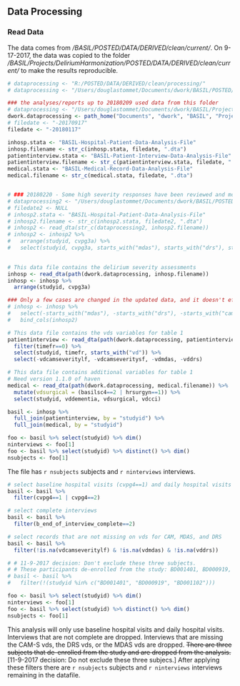
## Data Processing
### Read Data

The data comes from */BASIL/POSTED/DATA/DERIVED/clean/current/*.  On 9-17-2017, the data was copied to the folder  */BASIL/Projects/DeliriumHarmonization/POSTED/DATA/DERIVED/clean/current/* to make the results reproducible.


```r
# dataprocessing <- "R:/POSTED/DATA/DERIVED/clean/processing/"
# dataprocessing <- "/Users/douglastommet/Documents/dwork/BASIL/POSTED/DATA/DERIVED/clean/processing/"

### the analyses/reports up to 20180209 used data from this folder
# dataprocessing <- "/Users/douglastommet/Documents/dwork/BASIL/Projects/DeliriumHarmonization/POSTED/DATA/DERIVED/clean/current/"
dwork.dataprocessing <- path_home("Documents", "dwork", "BASIL", "Projects", "DeliriumHarmonization", "POSTED", "DATA", "DERIVED", "clean", "current")
# filedate <- "-20170917"
filedate <- "-20180117"

inhosp.stata <- "BASIL-Hospital-Patient-Data-Analysis-File"
inhosp.filename <- str_c(inhosp.stata, filedate, ".dta")
patientinterview.stata <- "BASIL-Patient-Interview-Data-Analysis-File"
patientinterview.filename <- str_c(patientinterview.stata, filedate, ".dta")
medical.stata <- "BASIL-Medical-Record-Data-Analysis-File"
medical.filename <- str_c(medical.stata, filedate, ".dta")


# ### 20180220 - Some high severity responses have been reviewed and modified.  The changes havent made their way to the clean data folder yet.  So going to read in the data from the processing folder and update the clean data.
# dataprocessing2 <- "/Users/douglastommet/Documents/dwork/BASIL/POSTED/DATA/DERIVED/clean/processing/"
# filedate2 <- NULL
# inhosp2.stata <- "BASIL-Hospital-Patient-Data-Analysis-File"
# inhosp2.filename <- str_c(inhosp2.stata, filedate2, ".dta")
# inhosp2 <- read_dta(str_c(dataprocessing2, inhosp2.filename))
# inhosp2 <- inhosp2 %>%
#   arrange(studyid, cvpg3a) %>%
#   select(studyid, cvpg3a, starts_with("mdas"), starts_with("drs"), starts_with("camlf"))
  

# This data file contains the delirium severity assessments
inhosp <- read_dta(path(dwork.dataprocessing, inhosp.filename))
inhosp <- inhosp %>%
  arrange(studyid, cvpg3a)

### Only a few cases are changed in the updated data, and it doesn't effect results
# inhosp <- inhosp %>%
#   select(-starts_with("mdas"), -starts_with("drs"), -starts_with("camlf")) %>%
#   bind_cols(inhosp2) 

# This data file contains the vds variables for table 1
patientinterview <- read_dta(path(dwork.dataprocessing, patientinterview.filename)) %>%
  filter(timefr==0) %>%
  select(studyid, timefr, starts_with("vd")) %>%
  select(-vdcamseveritylf, -vdcamseveritysf, -vdmdas, -vddrs)

# This data file contains additional variables for table 1
# Need version 1.1.0 of haven
medical <- read_dta(path(dwork.dataprocessing, medical.filename)) %>%
  mutate(vdsurgical = (basilsc4==2 | hrsurgyn==1)) %>%
  select(studyid, vddementia, vdsurgical, vdcci)

basil <- inhosp %>%
  full_join(patientinterview, by = "studyid") %>%
  full_join(medical, by = "studyid")

foo <- basil %>% select(studyid) %>% dim()
ninterviews <- foo[1]
foo <- basil %>% select(studyid) %>% distinct() %>% dim()
nsubjects <- foo[1]
```

The file has `r nsubjects` subjects and `r ninterviews` interviews.

```r

# select baseline hospital visits (cvpg4==1) and daily hospital visits (cvpg4==2)
basil <- basil %>%
  filter(cvpg4==1 | cvpg4==2)

# select complete interviews
basil <- basil %>%
  filter(b_end_of_interview_complete==2)

# select records that are not missing on vds for CAM, MDAS, and DRS
basil <- basil %>%
  filter(!is.na(vdcamseveritylf) & !is.na(vdmdas) & !is.na(vddrs))

# # 11-9-2017 decision: Don't exclude these three subjects.
# # These participants de-enrolled from the study: BD001401, BD000919, BD001102
# basil <- basil %>%
#   filter(!(studyid %in% c("BD001401", "BD000919", "BD001102")))

foo <- basil %>% select(studyid) %>% dim()
ninterviews <- foo[1]
foo <- basil %>% select(studyid) %>% distinct() %>% dim()
nsubjects <- foo[1]
```

This analysis will only use baseline hospital visits and daily hospital visits.  Interviews that are not complete are dropped.  Interviews that are missing the CAM-S vds, the DRS vds, or the MDAS vds are dropped.  ~~There are three subjects that de-enrolled from the study and are dropped from the analysis.~~ [11-9-2017 decision: Do not exclude these three subjecs.]  After applying these filters there are `r nsubjects` subjects and `r ninterviews` interviews remaining in the datafile.



